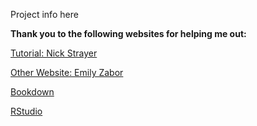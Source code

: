 Project info here


**Thank you to the following websites for helping me out: **

[Tutorial: Nick Strayer](http://nickstrayer.me/RMarkdown_Sites_tutorial/)

[Other Website: Emily Zabor](https://www.emilyzabor.com/tutorials/rmarkdown_websites_tutorial.html)

[Bookdown](https://bookdown.org/yihui/rmarkdown/rmarkdown-site.html)

[RStudio](https://rmarkdown.rstudio.com/lesson-13.html)

